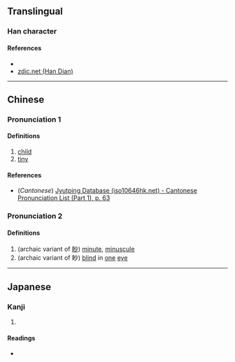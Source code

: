 {{character info/new}}
==Translingual==

===Han character===
{{Han char|rn=9|rad=人|as=04|sn=6|four=|canj=OFH|ids=⿰亻少}}

====References====
* {{Han ref|kx=0094.070|dkj=00399|dj=0199.130|hdz=10121.060|uh=4EEF|ud=20207}}
* [http://www.zdic.net/zd/zi/ZdicE4ZdicBBZdicAF.htm zdic.net (Han Dian)]

----

==Chinese==
{{zh-forms}}

===Pronunciation 1===
{{zh-pron
|m=chào
|c=caau3
|mc=y
|oc=y
|ma=
|cat=n,a
}}

====Definitions====
{{zh-hanzi}}

# [[child]]
# [[tiny]]

====References====
* (''Cantonese'') [http://www.iso10646hk.net/jp/document/download.jsp Jyutping Database (iso10646hk.net) - Cantonese Pronunciation List (Part 1), p. 63]

===Pronunciation 2===
{{zh-pron
|m=miǎo
|c=
|ma=
|cat=a
}}

====Definitions====
{{zh-hanzi}}

# (archaic variant of [[眇]]) [[minute]], [[minuscule]]
# (archaic variant of 眇) [[blind]] in [[one]] [[eye]]

----

==Japanese==

===Kanji===
{{ja-kanji|grade=|rs=人04}}

# {{defn|lang=ja|sort=人04}}

====Readings====
* {{ja-readings|on=[[そう]] (sō), [[しょう]] (shō), [[びょう]] (byō), [[みょう]] (myō)|kun=[[さいさま]] (saisama)}}